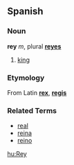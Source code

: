 ==Spanish==
===Noun===
'''rey''' ''m'', plural '''[[reyes]]'''

# [[king]]

===Etymology===
From Latin '''[[rex]]''', '''[[regis]]'''

===Related Terms===
*[[real]]
*[[reina]]
*[[reino]]

[[hu:Rey]]